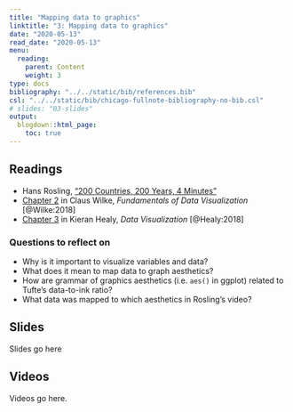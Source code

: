 ```yaml
---
title: "Mapping data to graphics"
linktitle: "3: Mapping data to graphics"
date: "2020-05-13"
read_date: "2020-05-13"
menu:
  reading:
    parent: Content
    weight: 3
type: docs
bibliography: "../../static/bib/references.bib"
csl: "../../static/bib/chicago-fullnote-bibliography-no-bib.csl"
# slides: "03-slides"
output:
  blogdown::html_page:
    toc: true
---
```


## Readings

- <i class="fab fa-youtube"></i> Hans Rosling, ["200 Countries, 200 Years, 4 Minutes"](https://www.youtube.com/watch?v=jbkSRLYSojo)
- <i class="fas fa-book"></i> [Chapter 2](https://serialmentor.com/dataviz/aesthetic-mapping.html) in Claus Wilke, *Fundamentals of Data Visualization* [@Wilke:2018]
- <i class="fas fa-book"></i> [Chapter 3](http://socviz.co/makeplot.html) in Kieran Healy, *Data Visualization* [@Healy:2018]

### Questions to reflect on

- Why is it important to visualize variables and data?
- What does it mean to map data to graph aesthetics?
- How are grammar of graphics aesthetics (i.e. `aes()` in ggplot) related to Tufte's data-to-ink ratio?
- What data was mapped to which aesthetics in Rosling's video?


## Slides

Slides go here


## Videos

Videos go here.
